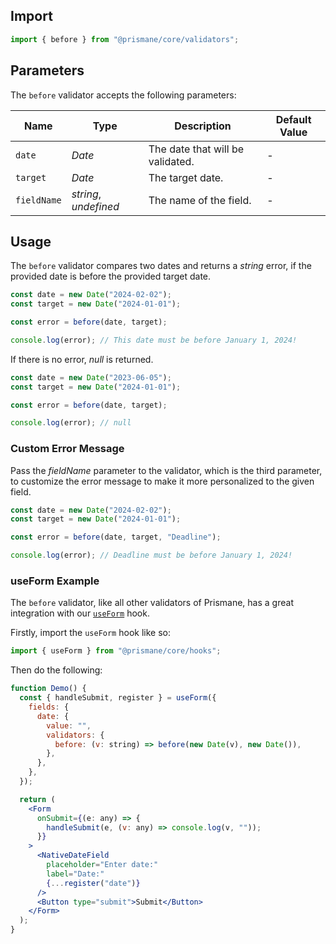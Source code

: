 ## Import

```js
import { before } from "@prismane/core/validators";
```

## Parameters

The `before` validator accepts the following parameters:

| Name        | Type                  | Description                      | Default Value |
| ----------- | --------------------- | -------------------------------- | ------------- |
| `date`      | _Date_                | The date that will be validated. | -             |
| `target`    | _Date_                | The target date.                 | -             |
| `fieldName` | _string_, _undefined_ | The name of the field.           | -             |

## Usage

The `before` validator compares two dates and returns a _string_ error, if the provided date is before the provided target date.

```ts
const date = new Date("2024-02-02");
const target = new Date("2024-01-01");

const error = before(date, target);

console.log(error); // This date must be before January 1, 2024!
```

If there is no error, _null_ is returned.

```ts
const date = new Date("2023-06-05");
const target = new Date("2024-01-01");

const error = before(date, target);

console.log(error); // null
```

### Custom Error Message

Pass the _fieldName_ parameter to the validator, which is the third parameter, to customize the error message to make it more personalized to the given field.

```ts
const date = new Date("2024-02-02");
const target = new Date("2024-01-01");

const error = before(date, target, "Deadline");

console.log(error); // Deadline must be before January 1, 2024!
```

### useForm Example

The `before` validator, like all other validators of Prismane, has a great integration with our [`useForm`](/docs/hooks/use-form) hook.

Firstly, import the `useForm` hook like so:

```js
import { useForm } from "@prismane/core/hooks";
```

Then do the following:

```jsx preview
function Demo() {
  const { handleSubmit, register } = useForm({
    fields: {
      date: {
        value: "",
        validators: {
          before: (v: string) => before(new Date(v), new Date()),
        },
      },
    },
  });

  return (
    <Form
      onSubmit={(e: any) => {
        handleSubmit(e, (v: any) => console.log(v, ""));
      }}
    >
      <NativeDateField
        placeholder="Enter date:"
        label="Date:"
        {...register("date")}
      />
      <Button type="submit">Submit</Button>
    </Form>
  );
}
```
